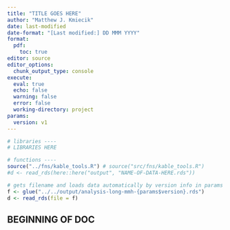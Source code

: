 ```yaml
---
title: "TITLE GOES HERE"
author: "Matthew J. Kmiecik"
date: last-modified
date-format: "[Last modified:] DD MMM YYYY"
format:
  pdf:
    toc: true
editor: source
editor_options: 
  chunk_output_type: console
execute:
  eval: true
  echo: false
  warning: false
  error: false
  working-directory: project
params:
  version: v1
---
```


```r
# libraries ----
# LIBRARIES HERE

# functions ----
source("../fns/kable_tools.R") # source("src/fns/kable_tools.R")
#d <- read_rds(here::here("output", "NAME-OF-DATA-HERE.rds"))

# gets filename and loads data automatically by version info in params
f <- glue("../../output/analysis-long-mmh-{params$version}.rds")
d <- read_rds(file = f)
```

## BEGINNING OF DOC

